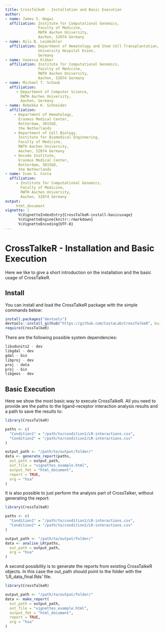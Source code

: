 ```yaml
---
title: CrossTalkeR - Installation and Basic Execution
author:
- name: James S. Nagai
  affiliation: Institute for Computational Genomics,
               Faculty of Medicine,
               RWTH Aachen University,
               Aachen, 52074 Germany
- name: Nils B. Leimkühler
  affiliation: Department of Hematology and Stem Cell Transplantation,
               University Hospital Essen,
               Germany
- name: Vanessa Klöker
  affiliation: Institute for Computational Genomics,
               Faculty of Medicine,
               RWTH Aachen University,
               Aachen, 52074 Germany
- name: Michael T. Schaub
  affiliation:
     - Department of Computer Science,
       RWTH Aachen University,
       Aachen, Germany
- name: Rebekka K. Schneider
  affiliation:
    - Department of Hematology,
      Erasmus Medical Center,
      Rotterdam, 3015GD,
      the Netherlands
    - Department of Cell Biology,
      Institute for Biomedical Engineering,
      Faculty of Medicine,
      RWTH Aachen University,
      Aachen, 52074 Germany
    - Oncode Institute,
      Erasmus Medical Center,
      Rotterdam, 3015GD,
      the Netherlands
- name: Ivan G. Costa
  affiliation:
     - Institute for Computational Genomics,
       Faculty of Medicine,
       RWTH Aachen University,
       Aachen, 52074 Germany
output:
     html_document
vignette: |
      %\VignetteIndexEntry{CrossTalkeR-install-basicusage}
      %\VignetteEngine{knitr::rmarkdown}
      %\VignetteEncoding{UTF-8}
---
```

# CrossTalkeR - Installation and Basic Execution

Here we like to give a short introduction on the installation and the basic usage of CrossTalkeR.

## Install

You can install and load the CrossTalkeR package with the simple commands below:

```r
install.packages("devtools")
devtools::install_github("https://github.com/CostaLab/CrossTalkeR", build_vignettes = TRUE)
require(CrossTalkeR)
```

There are the following possible system dependencies:
```r
libudunits2 - dev
libgdal - dev
gdal - bin
libproj - dev
proj - data
proj - bin
libgeos - dev
```

## Basic Execution
Here we show the most basic way to execute CrossTalkeR. All you need to provide are the paths to the ligand-receptor interaction analysis results and a path to save the results to:
```r
library(CrossTalkeR)

paths <- c(
  "Condition1" = "/path/to/condition1/LR-interactions.csv",
  "Condition2" = "/path/to/condition2/LR-interactions.csv"
)

output_path <- "/path/to/output/folder/"
data <- generate_report(paths,
  out_path = output_path,
  out_file = "vignettes_example.html",
  output_fmt = "html_document",
  report = TRUE,
  org = "hsa"
)
```


It is also possible to just perform the analysis part of CrossTalker, without generating the report:
```r
library(CrossTalkeR)

paths <- c(
  "Condition1" = "/path/to/condition1/LR-interactions.csv",
  "Condition2" = "/path/to/condition2/LR-interactions.csv"
)

output_path <- "/path/to/output/folder/"
data <- analise_LR(paths,
  out_path = output_path,
  org = "hsa"
)
```

A second possibility is to generate the reports from existing CrossTalkeR objects. In this case the out_path should point to the folder with the 'LR_data_final.Rds' file.
```r
library(CrossTalkeR)

output_path <- "/path/to/output/folder/"
data <- make_report(
  out_path = output_path,
  out_file = "vignettes_example.html",
  output_fmt = "html_document",
  report = TRUE,
  org = "hsa"
)
```

